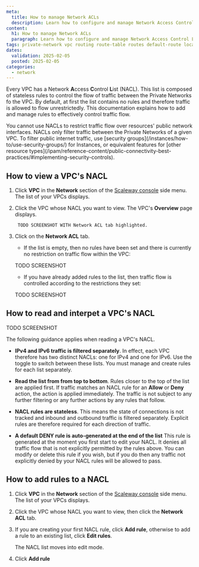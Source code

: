 ```yaml
---
meta:
  title: How to manage Network ACLs
  description: Learn how to configure and manage Network Access Control Lists (NACLs) for your Scaleway VPC, to control traffic flow between Private Networks with customizable rules.
content:
  h1: How to manage Network ACLs
  paragraph: Learn how to configure and manage Network Access Control Lists (NACLs) for your Scaleway VPC, to control traffic flow between Private Networks with customizable rules.
tags: private-network vpc routing route-table routes default-route local-route subnet
dates:
  validation: 2025-02-05
  posted: 2025-02-05
categories:
  - network
---
```


Every VPC has a Network **A**ccess **C**ontrol **L**ist (NACL). This list is composed of stateless rules to control the flow of traffic between the Private Networks fo the VPC. By default, at first the list contains no rules and therefore traffic is allowed to flow unrestrictedly. This documentation explains how to add and manage rules to effectively control traffic flow.

<Message type="tip">
You cannot use NACLs to restrict traffic flow over resources' public network interfaces. NACLs only filter traffic between the Private Networks of a given VPC. To filter public internet traffic, use [security groups](/instances/how-to/use-security-groups/) for Instances, or equivalent features for [other resource types](/ipam/reference-content/public-connectivity-best-practices/#implementing-security-controls).
</Message>

## How to view a VPC's NACL

1. Click **VPC** in the **Network** section of the [Scaleway console](https://console.scaleway.com/) side menu. The list of your VPCs displays.

2. Click the VPC whose NACL you want to view. The VPC's **Overview** page displays.

        TODO SCREENSHOT WITH Network ACL tab highlighted.

3. Click on the **Network ACL** tab.

    - If the list is empty, then no rules have been set and there is currently no restriction on traffic flow within the VPC:

    TODO SCREENSHOT

    - If you have already added rules to the list, then traffic flow is controlled according to the restrictions they set:

    TODO SCREENSHOT

## How to read and interpet a VPC's NACL

TODO SCREENSHOT

The following guidance applies when reading a VPC's NACL.

- **IPv4 and IPv6 traffic is filtered separately**. In effect, each VPC therefore has two distinct NACLs: one for IPv4 and one for IPv6. Use the toggle to switch between these lists. You must manage and create rules for each list separately.

- **Read the list from from top to bottom**. Rules closer to the top of the list are applied first. If traffic matches an NACL rule for an **Allow** or **Deny** action, the action is applied immediately. The traffic is not subject to any further filtering or any further actions by any rules that follow. 

- **NACL rules are stateless**. This means the state of connections is not tracked and inbound and outbound traffic is filtered separately. Explicit rules are therefore required for each direction of traffic.

- **A default DENY rule is auto-generated at the end of the list** This rule is generated at the moment you first start to edit your NACL. It denies all traffic flow that is not explicitly permitted by the rules above. You can modify or delete this rule if you wish, but if you do then any traffic not explicitly denied by your NACL rules will be allowed to pass.

## How to add rules to a NACL

1. Click **VPC** in the **Network** section of the [Scaleway console](https://console.scaleway.com/) side menu. The list of your VPCs displays.

2. Click the VPC whose NACL you want to view, then click the **Network ACL** tab.

3. If you are creating your first NACL rule, click **Add rule**, otherwise to add a rule to an existing list, click **Edit rules**.

    The NACL list moves into edit mode.

4. Click **Add rule**



